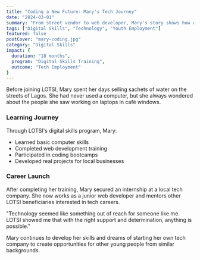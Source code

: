 ```yaml
---
title: "Coding a New Future: Mary's Tech Journey"
date: "2024-03-01"
summary: "From street vendor to web developer, Mary's story shows how digital skills can transform lives."
tags: ["Digital Skills", "Technology", "Youth Employment"]
featured: false
postCover: "mary-coding.jpg"
category: "Digital Skills"
impact: {
  duration: "18 months",
  program: "Digital Skills Training",
  outcome: "Tech Employment"
}
---
```


<CustomImage src='mary-coding.jpg' alt='Mary at her coding workstation'/>

Before joining LOTSI, Mary spent her days selling sachets of water on the streets of Lagos. She had never used a computer, but she always wondered about the people she saw working on laptops in café windows.

### Learning Journey

Through LOTSI's digital skills program, Mary:
- Learned basic computer skills
- Completed web development training
- Participated in coding bootcamps
- Developed real projects for local businesses

### Career Launch

After completing her training, Mary secured an internship at a local tech company. She now works as a junior web developer and mentors other LOTSI beneficiaries interested in tech careers.

<Quote>
"Technology seemed like something out of reach for someone like me. LOTSI showed me that with the right support and determination, anything is possible."
</Quote>

Mary continues to develop her skills and dreams of starting her own tech company to create opportunities for other young people from similar backgrounds.